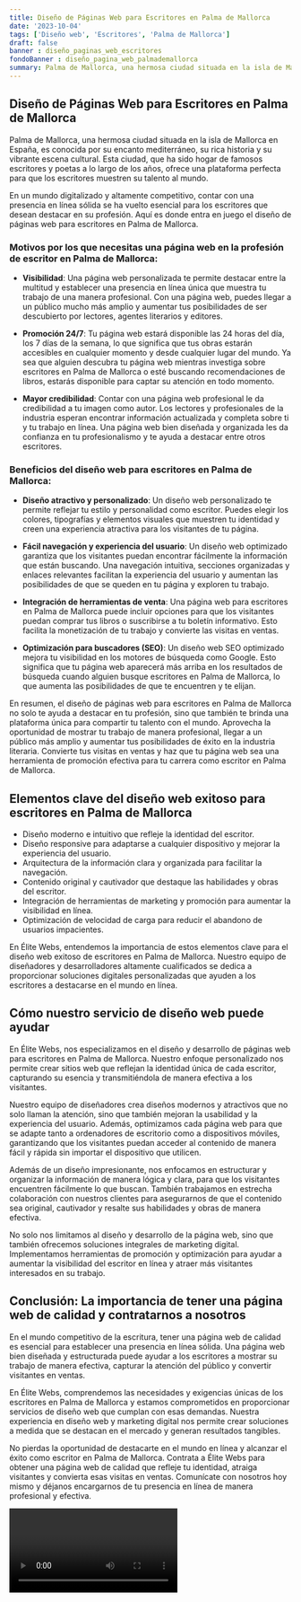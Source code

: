 ```yaml
---
title: Diseño de Páginas Web para Escritores en Palma de Mallorca
date: '2023-10-04'
tags: ['Diseño web', 'Escritores', 'Palma de Mallorca']
draft: false
banner : diseño_paginas_web_escritores
fondoBanner : diseño_pagina_web_palmademallorca
summary: Palma de Mallorca, una hermosa ciudad situada en la isla de Mallorca en España, es conocida por su encanto mediterráneo, su rica historia y su vibrante escena cultural. Esta ciudad, que ha sido hogar de famosos escritores y poetas a lo largo de los años, ofrece una plataforma perfecta para que los escritores muestren su talento al mundo.
---
```


## Diseño de Páginas Web para Escritores en Palma de Mallorca

Palma de Mallorca, una hermosa ciudad situada en la isla de Mallorca en España, es conocida por su encanto mediterráneo, su rica historia y su vibrante escena cultural. Esta ciudad, que ha sido hogar de famosos escritores y poetas a lo largo de los años, ofrece una plataforma perfecta para que los escritores muestren su talento al mundo.

En un mundo digitalizado y altamente competitivo, contar con una presencia en línea sólida se ha vuelto esencial para los escritores que desean destacar en su profesión. Aquí es donde entra en juego el diseño de páginas web para escritores en Palma de Mallorca. 

### Motivos por los que necesitas una página web en la profesión de escritor en Palma de Mallorca:

- **Visibilidad**: Una página web personalizada te permite destacar entre la multitud y establecer una presencia en línea única que muestra tu trabajo de una manera profesional. Con una página web, puedes llegar a un público mucho más amplio y aumentar tus posibilidades de ser descubierto por lectores, agentes literarios y editores.

- **Promoción 24/7**: Tu página web estará disponible las 24 horas del día, los 7 días de la semana, lo que significa que tus obras estarán accesibles en cualquier momento y desde cualquier lugar del mundo. Ya sea que alguien descubra tu página web mientras investiga sobre escritores en Palma de Mallorca o esté buscando recomendaciones de libros, estarás disponible para captar su atención en todo momento.

- **Mayor credibilidad**: Contar con una página web profesional le da credibilidad a tu imagen como autor. Los lectores y profesionales de la industria esperan encontrar información actualizada y completa sobre ti y tu trabajo en línea. Una página web bien diseñada y organizada les da confianza en tu profesionalismo y te ayuda a destacar entre otros escritores.

### Beneficios del diseño web para escritores en Palma de Mallorca:

- **Diseño atractivo y personalizado**: Un diseño web personalizado te permite reflejar tu estilo y personalidad como escritor. Puedes elegir los colores, tipografías y elementos visuales que muestren tu identidad y creen una experiencia atractiva para los visitantes de tu página.

- **Fácil navegación y experiencia del usuario**: Un diseño web optimizado garantiza que los visitantes puedan encontrar fácilmente la información que están buscando. Una navegación intuitiva, secciones organizadas y enlaces relevantes facilitan la experiencia del usuario y aumentan las posibilidades de que se queden en tu página y exploren tu trabajo.

- **Integración de herramientas de venta**: Una página web para escritores en Palma de Mallorca puede incluir opciones para que los visitantes puedan comprar tus libros o suscribirse a tu boletín informativo. Esto facilita la monetización de tu trabajo y convierte las visitas en ventas.

- **Optimización para buscadores (SEO)**: Un diseño web SEO optimizado mejora tu visibilidad en los motores de búsqueda como Google. Esto significa que tu página web aparecerá más arriba en los resultados de búsqueda cuando alguien busque escritores en Palma de Mallorca, lo que aumenta las posibilidades de que te encuentren y te elijan.

En resumen, el diseño de páginas web para escritores en Palma de Mallorca no solo te ayuda a destacar en tu profesión, sino que también te brinda una plataforma única para compartir tu talento con el mundo. Aprovecha la oportunidad de mostrar tu trabajo de manera profesional, llegar a un público más amplio y aumentar tus posibilidades de éxito en la industria literaria. Convierte tus visitas en ventas y haz que tu página web sea una herramienta de promoción efectiva para tu carrera como escritor en Palma de Mallorca.

<GifSeo />

<Cta />

## Elementos clave del diseño web exitoso para escritores en Palma de Mallorca

- Diseño moderno e intuitivo que refleje la identidad del escritor.
- Diseño responsive para adaptarse a cualquier dispositivo y mejorar la experiencia del usuario.
- Arquitectura de la información clara y organizada para facilitar la navegación.
- Contenido original y cautivador que destaque las habilidades y obras del escritor.
- Integración de herramientas de marketing y promoción para aumentar la visibilidad en línea.
- Optimización de velocidad de carga para reducir el abandono de usuarios impacientes.

En Élite Webs, entendemos la importancia de estos elementos clave para el diseño web exitoso de escritores en Palma de Mallorca. Nuestro equipo de diseñadores y desarrolladores altamente cualificados se dedica a proporcionar soluciones digitales personalizadas que ayuden a los escritores a destacarse en el mundo en línea.

## Cómo nuestro servicio de diseño web puede ayudar

En Élite Webs, nos especializamos en el diseño y desarrollo de páginas web para escritores en Palma de Mallorca. Nuestro enfoque personalizado nos permite crear sitios web que reflejan la identidad única de cada escritor, capturando su esencia y transmitiéndola de manera efectiva a los visitantes.

Nuestro equipo de diseñadores crea diseños modernos y atractivos que no solo llaman la atención, sino que también mejoran la usabilidad y la experiencia del usuario. Además, optimizamos cada página web para que se adapte tanto a ordenadores de escritorio como a dispositivos móviles, garantizando que los visitantes puedan acceder al contenido de manera fácil y rápida sin importar el dispositivo que utilicen.

Además de un diseño impresionante, nos enfocamos en estructurar y organizar la información de manera lógica y clara, para que los visitantes encuentren fácilmente lo que buscan. También trabajamos en estrecha colaboración con nuestros clientes para asegurarnos de que el contenido sea original, cautivador y resalte sus habilidades y obras de manera efectiva.

No solo nos limitamos al diseño y desarrollo de la página web, sino que también ofrecemos soluciones integrales de marketing digital. Implementamos herramientas de promoción y optimización para ayudar a aumentar la visibilidad del escritor en línea y atraer más visitantes interesados en su trabajo.

## Conclusión: La importancia de tener una página web de calidad y contratarnos a nosotros

En el mundo competitivo de la escritura, tener una página web de calidad es esencial para establecer una presencia en línea sólida. Una página web bien diseñada y estructurada puede ayudar a los escritores a mostrar su trabajo de manera efectiva, capturar la atención del público y convertir visitantes en ventas.

En Élite Webs, comprendemos las necesidades y exigencias únicas de los escritores en Palma de Mallorca y estamos comprometidos en proporcionar servicios de diseño web que cumplan con esas demandas. Nuestra experiencia en diseño web y marketing digital nos permite crear soluciones a medida que se destacan en el mercado y generan resultados tangibles.

No pierdas la oportunidad de destacarte en el mundo en línea y alcanzar el éxito como escritor en Palma de Mallorca. Contrata a Élite Webs para obtener una página web de calidad que refleje tu identidad, atraiga visitantes y convierta esas visitas en ventas. Comunícate con nosotros hoy mismo y déjanos encargarnos de tu presencia en línea de manera profesional y efectiva.

<Video />

<CtaBot job='Escritores' city='Palma de Mallorca'/>

<Gmaps query='Palma de Mallorca+españa+maps' />